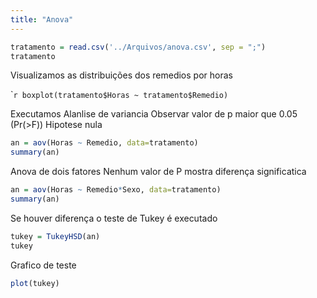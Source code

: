 ```yaml
---
title: "Anova"
---
```


```r
tratamento = read.csv('../Arquivos/anova.csv', sep = ";")
tratamento
```

Visualizamos as distribuições dos remedios por horas

````r
boxplot(tratamento$Horas ~ tratamento$Remedio)
```

Executamos Alanlise de variancia
Observar valor de p maior que 0.05 (Pr(>F))
Hipotese nula

```r
an = aov(Horas ~ Remedio, data=tratamento)
summary(an)
```

Anova de dois fatores
Nenhum valor de P mostra diferença significatica

```r
an = aov(Horas ~ Remedio*Sexo, data=tratamento)
summary(an)
```

Se houver diferença o teste de Tukey é executado

```r
tukey = TukeyHSD(an)
tukey
```

Grafico de teste

```r
plot(tukey)
```